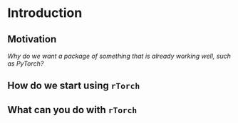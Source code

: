 # Introduction {#intro}

## Motivation
_Why do we want a package of something that is already working well, such as PyTorch?_


## How do we start using `rTorch`


## What can you do with `rTorch`













